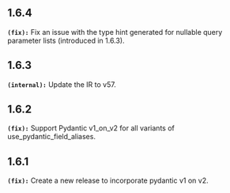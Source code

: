 ## 1.6.4
**`(fix):`** Fix an issue with the type hint generated for nullable query parameter lists (introduced in 1.6.3).


## 1.6.3
**`(internal):`** Update the IR to v57.


## 1.6.2
**`(fix):`** Support Pydantic v1_on_v2 for all variants of use_pydantic_field_aliases.


## 1.6.1
**`(fix):`** Create a new release to incorporate pydantic v1 on v2.


